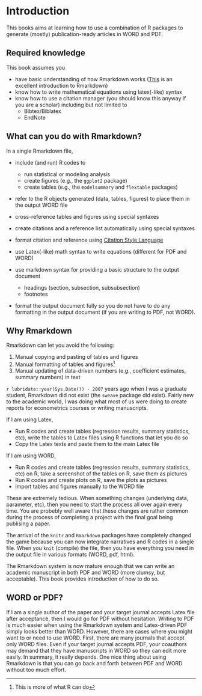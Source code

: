 # Introduction

This books aims at learning how to use a combination of R packages to generate (mostly) publication-ready articles in WORD and PDF.

## Required knowledge

This book assumes you

+ have basic understanding of how Rmarkdown works ([This](https://bookdown.org/yihui/rmarkdown/basics.html) is an excellent introduction to Rmarkdown)
+ know how to write mathematical equations using latex(-like) syntax 
+ know how to use a citation manager (you should know this anyway if you are a scholar) including but not limited to
  + Bibtex/Biblatex
  + EndNote

## What can you do with Rmarkdown?

In a single Rmarkdown file,

+ include (and run) R codes to
  * run statistical or modeling analysis  
  * create figures (e.g., the `ggplot2` package)
  * create tables (e.g., the `modelsummary` and `flextable` packages)

+ refer to the R objects generated (data, tables, figures) to place them in the output WORD file 

+ cross-reference tables and figures using special syntaxes

+ create citations and a reference list automatically using special syntaxes 

+ format citation and reference using [Citation Style Language](https://citationstyles.org/)  

+ use Latex(-like) math syntax to write equations (different for PDF and WORD)

+ use markdown syntax for providing a basic structure to the output document
  * headings (section, subsection, subsubsection)
  * footnotes

+ format the output document fully so you do not have to do any formatting in the output document (if you are writing to PDF, not WORD).

## Why Rmarkdown

Rmarkdown can let you avoid the following:

1. Manual copying and pasting of tables and figures
2. Manual formatting of tables and figures^[This is more of what R can do] 
3. Manual updating of data-driven numbers (e.g., coefficient estimates, summary numbers) in text

`r lubridate::year(Sys.Date()) - 2007` years ago when I was a graduate student, Rmarkdown did not exist (the `sweave` package did exist). Fairly new to the academic world, I was doing what most of us were doing to create reports for econometrics courses or writing manuscripts.

If I am using Latex,

+ Run R codes and create tables (regression results, summary statistics, etc), write the tables to Latex files using R functions that let you do so
+ Copy the Latex texts and paste them to the main Latex file

If I am using WORD,

+ Run R codes and create tables (regression results, summary statistics, etc) on R, take a screenshot of the tables on R, save them as pictures 
+ Run R codes and create plots on R, save the plots as pictures
+ Import tables and figures manually to the WORD file

These are extremely tedious. When something changes (underlying data, parameter, etc), then you need to start the process all over again every time. You are probebly well aware that these changes are rather common during the process of completing a project with the final goal being publising a paper. 

The arrival of the `knitr` and `Rmarkdown` packages have completely changed the game because you can now integrate narratives and R codes in a single file. When you `knit` (compile) the file, then you have everything you need in the output file in various formats (WORD, pdf, html). 

The Rmarkdown system is now mature enough that we can write an academic manuscript in both PDF and WORD (more clumsy, but acceptable). This book provides introduction of how to do so.

## WORD or PDF?

If I am a single author of the paper and your target journal accepts Latex file after acceptance, then I would go for PDF without hesitation. Writing to PDF is much easier when using the Rmarkdown system and Latex-driven PDF simply looks better than WORD. However, there are cases where you might want to or need to use WORD. First, there are many journals that accept only WORD files. Even if your target journal accepts PDF, your coauthors may demand that they have manuscripts in WORD so they can edit more easily. In summary, it really depends. One nice thing about using Rmarkdown is that you can go back and forth between PDF and WORD without too much effort.  